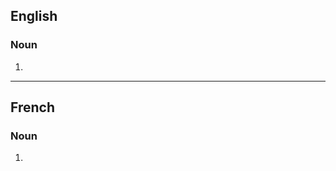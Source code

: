 ==English==

===Noun===
{{head|en|noun form}}

# {{plural of|bourrelet|lang=en}}

----

==French==

===Noun===
{{head|fr|noun plural form|g=m}}

# {{plural of|bourrelet|lang=fr}}